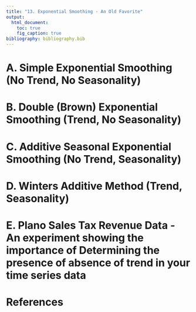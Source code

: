 ```yaml
---
title: "13. Exponential Smoothing - An Old Favorite"  
output: 
  html_document:
    toc: true
    fig_caption: true
bibliography: bibliography.bib      
---
```


# A. Simple Exponential Smoothing (No Trend, No Seasonality)

# B. Double (Brown) Exponential Smoothing (Trend, No Seasonality)

# C. Additive Seasonal Exponential Smoothing (No Trend, Seasonality)

# D. Winters Additive Method (Trend, Seasonality)

# E. Plano Sales Tax Revenue Data - An experiment showing the importance of Determining the presence of absence of trend in your time series data

# References